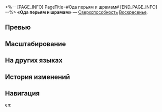<%-- [PAGE_INFO]
PageTitle=#Ода перьям и шрамам#
[END_PAGE_INFO] --%>
{{Навык Инфобокс
|Название         = Ода перьям и шрамам
|Изображение      = Навык Ода перьям и шрамам.png
|Персонаж         = Воскресенье
|Тип              = Сверхспособность
|Тэг              = Поддержка
|УронСтойк        = 
|ЭнергияГен       = 5
|Энергия          = 130
|Длительность     = 
|Описание         = Восстанавливает 20% энергии выбранного союзника и превращает этого персонажа и его призванное существо в Блаженных. Крит. урон Блаженных повышается на {{Цвет|Выделенный|12%—33,6%}} от крит. урона Воскресенья плюс {{Цвет|Выделенный|8%—12,8%}}.<br />В начале каждого хода Воскресенья длительность статуса Блаженный уменьшается на 1 ход и длится всего 3 хода. Этот эффект действует только на последнюю цель сверхспособности Воскресенья, кроме самого Воскресенья. Если Воскресенье становится неспособен сражаться, статус Блаженный снимается.
|Свойство1        = 
|Масштабирование1 = 
}}
'''«Ода перьям и шрамам»''' — [[Сверхспособность]] [[Воскресенье]].

==Превью==
{{Превью
|Файл = Ода перьям и шрамам Превью
}}

==Масштабирование==
{{Масштабирование навыка|тип=Сверхспособность
|12%;13.8%;15.6%;17.4%;19.2%;21%;23.25%;25.5%;27.75%;30%;31.8%;33.6%;35.4%;37.2%;39%
|8%;8.4%;8.8%;9.2%;9.6%;10%;10.5%;11%;11.5%;12%;12.4%;12.8%;13.2%;13.6%;14%
}}

==На других языках==
{{На других языках
|en   = Ode to Caress and Cicatrix
|zhs  = 轻与伤痕的赞颂
|zht  = 輕與傷痕的讚頌
|ja   = {{Rubi|抱擁|ほうよう}}と{{Rubi|傷痕|しょうこん}}の{{Rubi|賛歌|さんか}}
|ko   = 깃과 상흔의 찬송
|es   = Elogio de caricias y cicatrices
|fr   = Ode à la légèreté et aux cicatrices
|ru   = Ода перьям и шрамам
|th   = Ode to Caress and Cicatrix
|vi   = Lời Ca Tụng Sự Vuốt Ve Và Vết Sẹo
|de   = Gelobt sei die Sanftheit und die Narbe
|id   = Ode to Caress and Cicatrix
|pt   = Ode ao Afago e à Cicatrix
}}

==История изменений==
{{История изменений|3.5}}

==Навигация==
{{Навык Навбокс|Воскресенье}}

[[en:]]